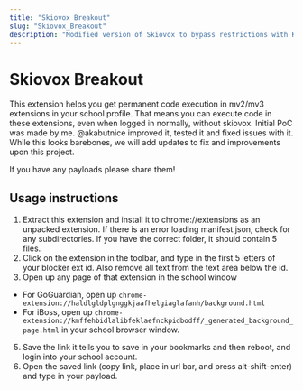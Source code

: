 ```yaml
---
title: "Skiovox Breakout"
slug: "Skiovox_Breakout"
description: "Modified version of Skiovox to bypass restrictions with Kiosk app"
---
```


# Skiovox Breakout

This extension helps you get permanent code execution in mv2/mv3 extensions in your school profile. That means you can execute code in these extensions, even when logged in normally, without skiovox.
Initial PoC was made by me.
@akabutnice  improved it, tested it and fixed issues with it. 
While this looks barebones, we will add updates to fix and improvements upon this project.

If you have any payloads please share them!


## Usage instructions
1. Extract this extension and install it to chrome://extensions as an unpacked extension. If there is an error loading manifest.json, check for any subdirectories. If you have the correct folder, it should contain 5 files.
2. Click on the extension in the toolbar, and type in the first 5 letters of your blocker ext id. Also remove all text from the text area below the id.
3. Open up any page of that extension in the school window
- For GoGuardian, open up ```chrome-extension://haldlgldplgnggkjaafhelgiaglafanh/background.html```
- For iBoss, open up ```chrome-extension://kmffehbidlalibfeklaefnckpidbodff/_generated_background_page.html``` in your school browser window.
5. Save the link it tells you to save in your bookmarks and then reboot, and login into your school account.
6. Open the saved link (copy link, place in url bar, and press alt-shift-enter) and type in your payload.
